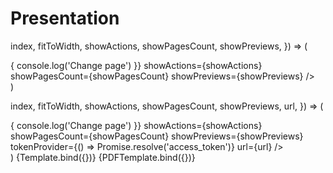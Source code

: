 
<Meta title="Organisms/Presentation" component={Presentation} />


# Presentation

  index,
  fitToWidth,
  showActions,
  showPagesCount,
  showPreviews,
}) => (
  <div style={{ height: '300px' }}>
    <Presentation
      index={index}
      collection={[
        {
          page: 1,
          image: 'https://placeimg.com/640/480/any',
          imageWidth: 640,
          imageHeight: 480,
          preview: 'https://placeimg.com/120/68/any',
          previewWidth: 120,
          previewHeight: 68
        },
        {
          page: 2,
          image: 'https://placeimg.com/640/480/any',
          imageWidth: 640,
          imageHeight: 480,
          preview: 'https://placeimg.com/120/68/any',
          previewWidth: 120,
          previewHeight: 68
        },
        {
          page: 3,
          image: 'https://placeimg.com/640/480/any',
          imageWidth: 640,
          imageHeight: 480,
          preview: 'https://placeimg.com/120/68/any',
          previewWidth: 120,
          previewHeight: 68
        },
      ]}
      fitToWidth={fitToWidth}
      onChange={() => { console.log('Change page') }}
      showActions={showActions}
      showPagesCount={showPagesCount}
      showPreviews={showPreviews}
    />
  </div>
)

  index,
  fitToWidth,
  showActions,
  showPagesCount,
  showPreviews,
  url,
}) => (
  <div style={{ height: '300px' }}>
    <PDFPresentation
      index={index}
      fitToWidth={fitToWidth}
      onChange={() => { console.log('Change page') }}
      showActions={showActions}
      showPagesCount={showPagesCount}
      showPreviews={showPreviews}
      tokenProvider={() => Promise.resolve('access_token')}
      url={url}
    />
  </div>
)

<Canvas>
  <Story name="default" args={{
    index: 0,
    fitToWidth: true,
    showActions: true,
    showPagesCount: true,
    showPreviews: true,
  }}>
    {Template.bind({})}
  </Story>
  <Story name="pdf" args={{
    index: 0,
    fitToWidth: true,
    showActions: true,
    showPagesCount: true,
    showPreviews: true,
    url: 'http://subnets.ru/books/Getting-Started-with-Webrtc-2013-Rob-Manson.pdf'
  }}>
    {PDFTemplate.bind({})}
  </Story>
</Canvas>
